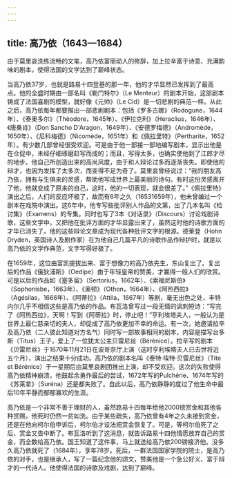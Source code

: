 ```yaml
---
---
---
```

title: 高乃依（1643—1684）
---




由于莫里哀洗练流畅的文笔，高乃依富丽动人的修辞，加上拉辛富于诗意、充满韵味的剧本，使得法国的文学达到了巅峰状态。

当高乃依37岁，也就是路易十四登基的那一年，他的才华显然已发挥到了最高点。他的全盛时期由一部名叫《勒门特尔》（Le Menteur）的剧本开始，这部剧本铸成了法国喜剧的模型，就好像《元帅》（Le Cid）是一切悲剧的典范一样。从此之后，高乃依每年都要推出一部悲剧剧本：包括《罗多古娜》（Rodogune，1644年）、《泰奥多尔》（Thèodore，1645年）、《伊拉克利》（Heraclius，1646年）、《唐桑肖》（Don Sancho D'Aragon，1649年）、《安德罗梅德》（Andromède，1650年）、《尼科梅德》（Nicomède，1651年）和《佩拉里特》（Pertharite，1652年）。有少数几部曾经很受欢迎。可是由于他一部接一部地编写剧本，显示出他是在仓促中，未经仔细琢磨赶写而成的；而且，写得太多，也确实使他到了江郎才尽的地步。他自己所创造出来的高尚风度，由于和人辩论过多而逐渐丧失。即使他的辩才，也因为发挥了太多次，而变得不足为奇了。莫里哀曾经说过：“我的朋友高乃依，拥有与生俱来的灵感，帮助他写成世界上最美丽的诗句。有时这份灵感离开了他，他就变成了原来的自己，这时，他的一切表现，就会很差了。”《佩拉里特》演出之后，人们的反应坏极了，故而有6年之久（16531659年），他未曾编过一个剧本在戏院中演出。这6年中，他专写些批评别人作品的文第，出了几本名叫《检讨集》（Examens）的专集。同时也写了3本《对话录》（Discours）讨论戏剧诗歌，这些文字中，又把他在批评方面的才华显露出来了，虽然这时他的诗歌方面的才华已消失了。他的这些辩论文章成为现代各种批评文字的根源。德莱登（Hohn Dryden，英国诗人及剧作家）在为他自己几篇平凡的诗歌作品作辩护时，就是以高乃依的文学作典范，文字写得好极了。

在1659年，这位由富凯提拔出来、富于想像力的高乃依先生，东山复出了。复出后的作品《俄狄浦斯》（Oedipe）由于年轻皇帝的赞美，才赢得一般人们的欣赏。可是以后的作品如《塞多留》（Sertorius，1662年）、《索福尼斯伯》（Sophonisbe，1663年）、《奥顿》（Othon，1664年）、《阿热西拉》（Agésilas，1666年）、《阿蒂拉》（Attila，1667年）等剧，毫无出色之处，丰特内尔几乎不相信这些是高乃依的作品。布瓦洛曾写过一段无情的讽刺短诗：“写完了《阿热西拉》，天啊！写到《阿蒂拉》时，停止吧！”亨利埃塔夫人，一般认为是世界上最仁慈亲切的夫人，却促成了高乃依更加不幸的命运。有一次，她邀请拉辛及高乃依（二人彼此知道对方名气）同时写一部故事相同的剧本，内容是描写台多斯（Titus）王子，爱上了一位犹太公主贝雷尼丝（Bérènice）。拉辛写的剧本《贝雷尼丝》于1670年11月21日在波哥奈厅上演（这时亨利埃塔夫人已去世将近五个月），演出之结果十分成功。高乃依的剧本名叫《泰特·埃特·贝雷尼丝》（Tite et Bérénice）于一星期后由莫里哀剧团推出上演，却不受欢迎。这次的失败使得高乃依精神崩溃。他鼓起余勇作最后的尝试，1672年写的Pulchérie、1674年写的《苏莱拿》（Suréna）还是都失败了。自此以后，高乃依静静的度过了他生命中最后10年平静而郁郁寡欢的生涯。

高乃依是一个非常不善于理财的人，虽然路易十四每年给他2000镑赏金和其他各种赏赐，他死时仍然一贫如洗。由于某些疏失，高乃依曾有4年之久未接到赏金，还是在他向柯尔伯申诉后，柯尔伯才设法把赏金恢复了。可是，等柯尔伯死了之后，赏金又告中断了。布瓦洛听到了这消息，就告诉路易十四他情愿放弃自己的赏金，而全数给高乃依。国王知道了这件事，马上就送给高乃依200镑接济他。没多久高乃依就死了（1684年），享年78岁。死后，一群法国国家学院的院士，是高乃依的对手，也是继承人，写了一篇纪念他的颂文，赞美他是一个急公好义、富于辩才的一代诗人。他使得法国的诗歌及戏剧，达到了巅峰。
